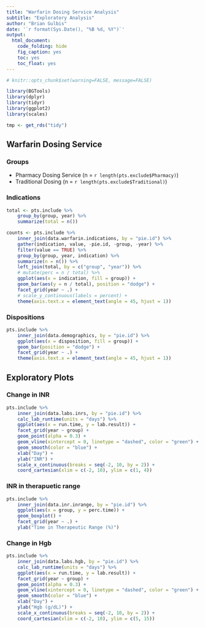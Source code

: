 ```yaml
---
title: "Warfarin Dosing Service Analysis"
subtitle: "Exploratory Analysis"
author: "Brian Gulbis"
date: '`r format(Sys.Date(), "%B %d, %Y")`'
output: 
  html_document: 
    code_folding: hide
    fig_caption: yes
    toc: yes
    toc_float: yes
---
```


```r
# knitr::opts_chunk$set(warning=FALSE, message=FALSE)
```

```r
library(BGTools)
library(dplyr)
library(tidyr)
library(ggplot2)
library(scales)
```

```r
tmp <- get_rds("tidy")
```

## Warfarin Dosing Service

### Groups

* Pharmacy Dosing Service (n = `r length(pts.exclude$Pharmacy)`)
* Traditional Dosing (n = `r length(pts.exclude$Traditional)`)

### Indications

```r
total <- pts.include %>%
    group_by(group, year) %>%
    summarize(total = n())

counts <- pts.include %>%
    inner_join(data.warfarin.indications, by = "pie.id") %>%
    gather(indication, value, -pie.id, -group, -year) %>%
    filter(value == TRUE) %>%
    group_by(group, year, indication) %>%
    summarize(n = n()) %>%
    left_join(total, by = c("group", "year")) %>%
    # mutate(perc = n / total) %>%
    ggplot(aes(x = indication, fill = group)) +
    geom_bar(aes(y = n / total), position = "dodge") + 
    facet_grid(year ~ .) +
    # scale_y_continuous(labels = percent) +
    theme(axis.text.x = element_text(angle = 45, hjust = 1))
```

### Dispositions

```r
pts.include %>% 
    inner_join(data.demographics, by = "pie.id") %>%
    ggplot(aes(x = disposition, fill = group)) +
    geom_bar(position = "dodge") + 
    facet_grid(year ~ .) +
    theme(axis.text.x = element_text(angle = 45, hjust = 1))
```


## Exploratory Plots

### Change in INR
```r
pts.include %>%
    inner_join(data.labs.inrs, by = "pie.id") %>%
    calc_lab_runtime(units = "days") %>%
    ggplot(aes(x = run.time, y = lab.result)) +
    facet_grid(year ~ group) +
    geom_point(alpha = 0.3) +
    geom_vline(xintercept = 0, linetype = "dashed", color = "green") +
    geom_smooth(color = "blue") + 
    xlab("Day") +
    ylab("INR") +
    scale_x_continuous(breaks = seq(-2, 10, by = 2)) +
    coord_cartesian(xlim = c(-2, 10), ylim = c(1, 4)) 
```

### INR in therapuetic range
```r
pts.include %>%
    inner_join(data.inr.inrange, by = "pie.id") %>%
    ggplot(aes(x = group, y = perc.time)) +
    geom_boxplot() +
    facet_grid(year ~ .) +
    ylab("Time in Therapeutic Range (%)")
```

### Change in Hgb
```r
pts.include %>%
    inner_join(data.labs.hgb, by = "pie.id") %>%
    calc_lab_runtime(units = "days") %>%
    ggplot(aes(x = run.time, y = lab.result)) +
    facet_grid(year ~ group) +
    geom_point(alpha = 0.3) +
    geom_vline(xintercept = 0, linetype = "dashed", color = "green") +
    geom_smooth(color = "blue") + 
    xlab("Day") +
    ylab("Hgb (g/dL)") +
    scale_x_continuous(breaks = seq(-2, 10, by = 2)) +
    coord_cartesian(xlim = c(-2, 10), ylim = c(5, 15)) 
```



